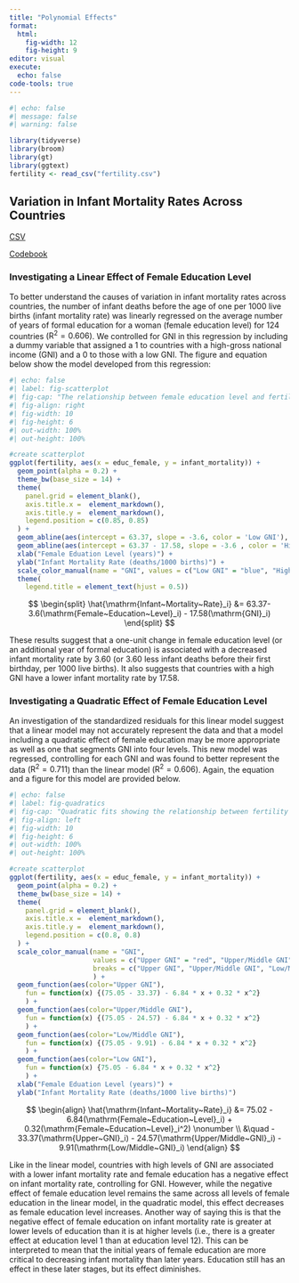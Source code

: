 ```yaml
---
title: "Polynomial Effects"
format:
  html:
    fig-width: 12
    fig-height: 9
editor: visual
execute: 
  echo: false
code-tools: true
---
```


```r
#| echo: false
#| message: false
#| warning: false

library(tidyverse)
library(broom)
library(gt)
library(ggtext)
fertility <- read_csv("fertility.csv")
```

## Variation in Infant Mortality Rates Across Countries

[CSV](https://raw.githubusercontent.com/zief0002/bespectacled-antelope/main/data/fertility.csv)

[Codebook](http://zief0002.github.io/bespectacled-antelope/codebooks/fertility.html)

### Investigating a Linear Effect of Female Education Level

To better understand the causes of variation in infant mortality rates across countries, the number of infant deaths before the age of one per 1000 live births (infant mortality rate) was linearly regressed on the average number of years of formal education for a woman (female education level) for 124 countries ($\mathrm{R}^2 = 0.606$). We controlled for GNI in this regression by including a dummy variable that assigned a 1 to countries with a high-gross national income (GNI) and a 0 to those with a low GNI. The figure and equation below show the model developed from this regression:

```r
#| echo: false
#| label: fig-scatterplot
#| fig-cap: "The relationship between female education level and fertility rate for women in high and low GNI countries."
#| fig-align: right
#| fig-width: 10
#| fig-height: 6
#| out-width: 100%
#| out-height: 100%

#create scatterplot
ggplot(fertility, aes(x = educ_female, y = infant_mortality)) + 
  geom_point(alpha = 0.2) + 
  theme_bw(base_size = 14) +
  theme(
    panel.grid = element_blank(),
    axis.title.x =  element_markdown(),
    axis.title.y =  element_markdown(),
    legend.position = c(0.85, 0.85)
  ) +
  geom_abline(aes(intercept = 63.37, slope = -3.6, color = 'Low GNI'), linetype = 'dashed') + 
  geom_abline(aes(intercept = 63.37 - 17.58, slope = -3.6 , color = 'High GNI'), linetype = 'solid') +
  xlab("Female Eduation Level (years)") +
  ylab("Infant Mortality Rate (deaths/1000 births)") +
  scale_color_manual(name = "GNI", values = c("Low GNI" = "blue", "High GNI" = "red"), breaks = c("High GNI", "Low GNI")) +
  theme(
    legend.title = element_text(hjust = 0.5))
```

$$
\begin{split}
\hat{\mathrm{Infant~Mortality~Rate}_i} &= 63.37- 3.6(\mathrm{Female~Education~Level}_i) - 17.58(\mathrm{GNI}_i)
\end{split}
$$

These results suggest that a one-unit change in female education level (or an additional year of formal education) is associated with a decreased infant mortality rate by 3.60 (or 3.60 less infant deaths before their first birthday, per 1000 live births). It also suggests that countries with a high GNI have a lower infant mortality rate by 17.58.

### Investigating a Quadratic Effect of Female Education Level

An investigation of the standardized residuals for this linear model suggest that a linear model may not accurately represent the data and that a model including a quadratic effect of female education may be more appropriate as well as one that segments GNI into four levels. This new model was regressed, controlling for each GNI and was found to better represent the data ($\mathrm{R}^2 = 0.711$) than the linear model ($\mathrm{R}^2 = 0.606$). Again, the equation and a figure for this model are provided below.

```r
#| echo: false
#| label: fig-quadratics
#| fig-cap: "Quadratic fits showing the relationship between fertility rate and female education level for four different GNI levels."
#| fig-align: left
#| fig-width: 10
#| fig-height: 6
#| out-width: 100%
#| out-height: 100%

#create scatterplot
ggplot(fertility, aes(x = educ_female, y = infant_mortality)) + 
  geom_point(alpha = 0.2) + 
  theme_bw(base_size = 14) +
  theme(
    panel.grid = element_blank(),
    axis.title.x =  element_markdown(),
    axis.title.y =  element_markdown(),
    legend.position = c(0.8, 0.8)
  ) +
  scale_color_manual(name = "GNI", 
                     values = c("Upper GNI" = "red", "Upper/Middle GNI" = "orange", "Low/Middle GNI" = "green", "Low GNI" = "blue"), 
                     breaks = c("Upper GNI", "Upper/Middle GNI", "Low/Middle GNI", "Low GNI")
                     ) +
  geom_function(aes(color="Upper GNI"),
    fun = function(x) {(75.05 - 33.37) - 6.84 * x + 0.32 * x^2}
    ) +
  geom_function(aes(color="Upper/Middle GNI"),
    fun = function(x) {(75.05 - 24.57) - 6.84 * x + 0.32 * x^2}
    ) +
  geom_function(aes(color="Low/Middle GNI"),
    fun = function(x) {(75.05 - 9.91) - 6.84 * x + 0.32 * x^2}
    ) +
  geom_function(aes(color="Low GNI"),
    fun = function(x) {75.05 - 6.84 * x + 0.32 * x^2}
    ) +
  xlab("Female Eduation Level (years)") +
  ylab("Infant Mortality Rate (deaths/1000 live births)")
```

$$
\begin{align}
\hat{\mathrm{Infant~Mortality~Rate}_i} &= 75.02 - 6.84(\mathrm{Female~Education~Level}_i) + 0.32(\mathrm{Female~Education~Level}_i^2) \nonumber \\
&\quad - 33.37(\mathrm{Upper~GNI}_i) - 24.57(\mathrm{Upper/Middle~GNI}_i)  - 9.91(\mathrm{Low/Middle~GNI}_i)
\end{align}
$$

Like in the linear model, countries with high levels of GNI are associated with a lower infant mortality rate and female education has a negative effect on infant mortality rate, controlling for GNI. However, while the negative effect of female education level remains the same across all levels of female education in the linear model, in the quadratic model, this effect decreases as female education level increases. Another way of saying this is that the negative effect of female education on infant mortality rate is greater at lower levels of education than it is at higher levels (i.e., there is a greater effect at education level 1 than at education level 12). This can be interpreted to mean that the initial years of female education are more critical to decreasing infant mortality than later years. Education still has an effect in these later stages, but its effect diminishes.


